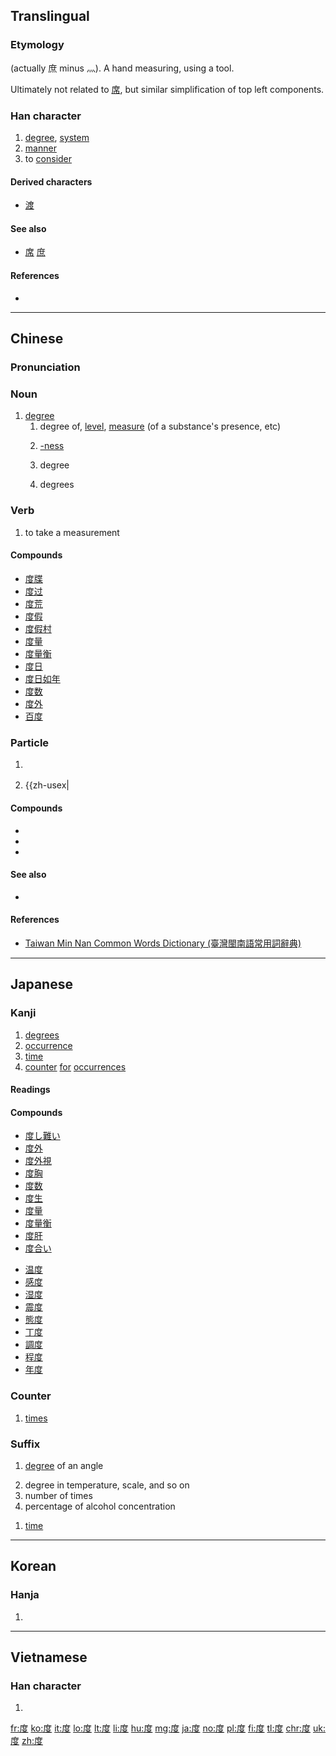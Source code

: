 {{also|廓|席}}
==Translingual==
{{stroke_order|strokes=9}}

===Etymology===
{{Han compound|庶|又|ls=ic}} (actually 庶 minus 灬). A hand measuring, using a tool.

Ultimately not related to [[席]], but similar simplification of top left components.

===Han character===
{{Han char|rn=53|rad=广|as=06|sn=9|four=00247|canj=ITE|ids=⿸广⿱廿又}}

# [[degree]], [[system]]
# [[manner]]
# to [[consider]]

====Derived characters====
* [[渡]]

====See also====
* [[席]] [[庶]]

====References====
* {{Han ref|kx=0345.260|dkj=09313|dj=0655.150|hdz=20880.060|uh=5EA6|ud=24230|bh=ABD7|bd=43991}}

----

==Chinese==
{{zh-forms}}

===Pronunciation===
{{zh-pron
|m=dù
|c=dok6,dou6
|mn=tō͘/to̍k
|mc=y
|oc=y
|ma=
|cat=n,v,c:part
}}

===Noun===
{{zh-noun}}

# [[degree]]
## degree of, [[level]], [[measure]] (of a substance's presence, etc)
##: {{zh-usex|可信度|reliability; believability}}
## [[-ness]]
##: {{zh-usex|深度|depth}}
##: {{zh-usex|長度|length}}
##: {{zh-usex|亮度|brightness; luminance}}
## {{cx|mathematics|lang=zh}} degree
## {{cx|temperature|lang=zh}} degrees

===Verb===
{{zh-verb}}

# to take a measurement
#: {{zh-usex|用 把 尺{cek3} 度{dok6} 吓|measure with a ruler|C}}

====Compounds====
* [[度牒]]
* [[度过]]
* [[度荒]]
* [[度假]]
* [[度假村]]
* [[度量]]
* [[度量衡]]
* [[度日]]
* [[度日如年]]
* [[度数]]
* [[度外]]
* [[百度]]

===Particle===
{{zh-particle}}

# {{cx|Cantonese|lang=zh}} {{non-gloss|Used to indicate location of something.}}
# {{zh-usex|

====Compounds====
* {{zh-l|邊度}}
* {{zh-l|呢度}}
* {{zh-l|喺度}}

====See also====
* {{zh-l|裡}}

====References====
* [http://twblg.dict.edu.tw/holodict_new/result_detail.jsp?n_no=4875&curpage=1&sample=%E5%BA%A6&radiobutton=1&querytarget=1&limit=20&pagenum=3&rowcount=41 Taiwan Min Nan Common Words Dictionary (臺灣閩南語常用詞辭典)]

----

==Japanese==

===Kanji===
{{ja-kanji|grade=3|rs=广06}}

# [[degrees]]
# [[occurrence]]
# [[time]]
# [[counter]] [[for]] [[occurrences]]

====Readings====
{{ja-readings|goon=[[ど]] (do), [[だく]] (daku)|kanon=[[と]] (to), [[たく]] (taku)|kun=[[たび]] (tabi), [[はかる]] (hakaru), [[めもり]] (memori)}}

====Compounds====
{{top2}}
* [[度し難い]]
* [[度外]]
* [[度外視]]
* [[度胸]]
* [[度数]]
* [[度生]]
* [[度量]]
* [[度量衡]]
* [[度肝]]
* [[度合い]]
{{mid2}}
* [[温度]]
* [[感度]]
* [[湿度]]
* [[震度]]
* [[態度]]
* [[丁度]]
* [[調度]]
* [[程度]]
* [[年度]]
{{bottom}}

===Counter===
{{ja-pos|たび|counter}}
# [[time]]s

===Suffix===
{{ja-pos|ど|suffix}}
# {{context|geometry|lang=ja|sort=と'}} [[degree]] of an angle
# degree in temperature, scale, and so on
# number of times
# percentage of alcohol concentration

{{ja-pos|たび|suffix}}
# [[time]]

----

==Korean==

===Hanja===
{{ko-hanja|hangeul=[[도]], [[탁]]|rv=do, tak|mr=to, t'ak}}

# {{defn|lang=ko|sort=广06}}

----

==Vietnamese==

===Han character===
{{vi-hantu|[[độ]], [[dạc]], [[đác]], [[đạc]], [[đọ]], [[đủ]], [[đù]], [[dác]], [[đo]], [[đồ]], [[đợ]]|rs=广06}}

# {{defn|lang=vi|sort=广06}}

[[fr:度]]
[[ko:度]]
[[it:度]]
[[lo:度]]
[[lt:度]]
[[li:度]]
[[hu:度]]
[[mg:度]]
[[ja:度]]
[[no:度]]
[[pl:度]]
[[fi:度]]
[[tl:度]]
[[chr:度]]
[[uk:度]]
[[zh:度]]